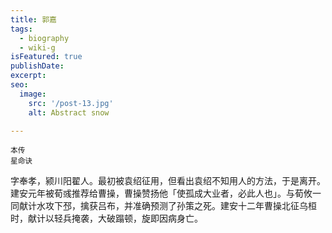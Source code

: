 ```yaml
---
title: 郭嘉
tags:
  - biography
  - wiki-g
isFeatured: true
publishDate: 
excerpt: 
seo:
  image:
    src: '/post-13.jpg'
    alt: Abstract snow

---
```



<div class="flex justify-evenly sm:flex-row flex-col">
  <div class="flex flex-col items-center">
    <RadarChart client:load data={[44, 80, 13, 99, 71
    ]} />
    <small class="indent-0">本传</small>
  </div>
  <div class="flex flex-col items-center">
    <RadarChart_DLC client:load data={[45, 95, 12, 98, 51
    ]} />
    <small class="indent-0">星命诀</small>
  </div>
</div>

字奉孝，颍川阳翟人。最初被袁绍征用，但看出袁绍不知用人的方法，于是离开。建安元年被荀彧推荐给曹操，曹操赞扬他「使孤成大业者，必此人也」。与荀攸一同献计水攻下邳，擒获吕布，并准确预测了孙策之死。建安十二年曹操北征乌桓时，献计以轻兵掩袭，大破蹋顿，旋即因病身亡。
